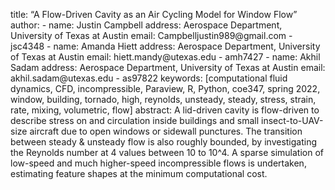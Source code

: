 title: "A Flow-Driven Cavity as an Air Cycling Model for Window Flow"
author:
  - name: Justin Campbell
    address: Aerospace Department, University of Texas at Austin
    email: Campbelljustin989@gmail.com - jsc4348
  - name: Amanda Hiett
    address: Aerospace Department, University of Texas at Austin
    email: hiett.mandy@utexas.edu - amh7427
  - name: Akhil Sadam
    address: Aerospace Department, University of Texas at Austin
    email: akhil.sadam@utexas.edu - as97822
keywords: [computational fluid dynamics, CFD, incompressible, Paraview, R, Python, coe347, spring 2022, window, building, tornado, high, reynolds, unsteady, steady, stress, strain, rate, mixing, volumetric, flow]
abstract: A lid-driven cavity is flow-driven to describe stress on and circulation inside buildings and small insect-to-UAV-size aircraft due to open windows or sidewall punctures. The transition between steady & unsteady flow is also roughly bounded, by investigating the Reynolds number at 4 values between 10 to 10^4. A sparse simulation of low-speed and much higher-speed incompressible flows is undertaken, estimating feature shapes at the minimum computational cost.